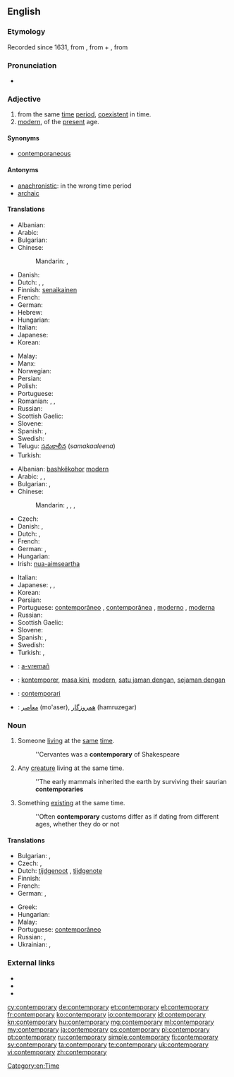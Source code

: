 ==English==

===Etymology===
Recorded since 1631, from {{etyl|ML.}} {{term|lang=la|contemporarius}}<!--, says Online Etymology Dictionary-->, from {{etyl|la}} {{term|lang=la|con-||with, together}} + {{term|lang=la|temporarius||of time}}, from {{term|lang=la|tempus||time}}

===Pronunciation===
* {{audio-pron|Contemporary.ogg|ipa=/kənˈtɛm.pəˌɹɛɹ.i/|lang=en}}

===Adjective===
{{en-adj}}

# from the same [[time]] [[period]], [[coexistent]] in time.
# [[modern]], of the [[present]] age.

====Synonyms====
* [[contemporaneous]]

====Antonyms====
* [[anachronistic]]: in the wrong time period
* [[archaic]]

====Translations====
{{trans-top|from the same time period}}
* Albanian: {{t+|sq|bashkëkohor|xs=Albanian}}
* Arabic: {{t-|ar|معاصر|tr=mu3aaSir}}
* Bulgarian: {{t|bg|едновременен}}
* Chinese:
*: Mandarin: {{t|zh|現代|alt=現代的|sc=Hani}}, {{t|zh|现代|tr=xiàndài de|alt=现代的|sc=Hani}}
* Danish: {{t|da|samtidig}}
* Dutch: {{t-|nl|gelijktijdig}}, {{t-|nl|eigentijds}}, {{t-|nl|contemporain}}
* Finnish: [[senaikainen]]
* French: {{t+|fr|contemporain}}
* German: {{t+|de|zeitgenössisch}}
* Hebrew: {{t|he|בן דור|tr=ben dor}}
* Hungarian: {{t+|hu|kortárs}}
* Italian: {{t+|it|contemporaneo}}
* Japanese: {{t|ja|現代|tr=(げんだいてき, gendai-teki|alt=現代的|sc=Jpan}}
* Korean: {{t|ko|현대|tr=hyeondae-ui|alt=현대의|sc=Kore}}
{{trans-mid}}
* Malay: {{t|ms|sezaman}}
* Manx: {{t|gv|co-emshiragh}}
* Norwegian: {{t|no|samtidig}}
* Persian: {{t|fa|معاصر|tr=mo'âser|sc=fa-Arab}}
* Polish: {{t+|pl|współczesny}}
* Portuguese: {{t+|pt|contemporâneo}}
* Romanian: {{t|ro|contemporan|m|n}}, {{t|ro|contemporani|m|p}}, {{t|ro|contemporană|f}}
* Russian: {{t|ru|современный|tr=sovreménnyj|sc=Cyrl}}
* Scottish Gaelic: {{t|gd|co-aimsireil}}
* Slovene: {{t+|sl|sodoben}}
* Spanish: {{t-|es|contemporario}}, {{t+|es|contemporáneo}}
* Swedish: {{t+|sv|samtida}}
* Telugu: [[సమకాలీన]] (''samakaaleena'')
* Turkish: {{t+|tr|çağdaş}}
{{trans-bottom}}

{{trans-top|modern}}
* Albanian: [[bashkëkohor]] [[modern]]
* Arabic: {{t|ar|عصري|tr=3áSriy|sc=Arab}}, {{t|ar|حديث|tr=Hadiith|sc=Arab}}, {{t|ar|معاصر|tr=mu3aaSir|sc=Arab}}
* Bulgarian: {{t|bg|съвременен}},  {{t|bg|модерен}}
* Chinese:
*: Mandarin: {{t|zh|現代|alt=現代的|sc=Hani}}, {{t|zh|现代|tr=xiàndài de|alt=现代的|sc=Hani}}, {{t|zh|摩登|tr=módēng|sc=Hani}}, {{t|zh|近代|tr=jìndài de|alt=近代的|sc=Hani}}
* Czech: {{t+|cs|současný|m}}
* Danish: {{t-|da|moderne}}, {{t|da|nutids-}}
* Dutch: {{t+|nl|hedendaags}}, {{t-|nl|eigentijds}}
* French: {{t+|fr|contemporain}}
* German: {{t+|de|zeitgenössisch}}, {{t|de|modern}}
* Hungarian: {{t+|hu|kortárs}}
* Irish: [[nua-aimseartha]]
{{trans-mid}}
* Italian: {{t+|it|contemporaneo}}
* Japanese: {{t|ja|現代|tr=(げんだいてき, gendai-teki|alt=現代的|sc=Jpan}}, {{t|ja|近代|tr=きんだいてき, kindai-teki|alt=近代的|sc=Jpan}}, {{t|ja|モダン|tr=modan-na|alt=モダンな|sc=Jpan}}
* Korean: {{t|ko|현대|tr=hyeondae-ui|alt=현대의|sc=Kore}}
* Persian: {{t|fa|نوین|tr=novin|sc=fa-Arab}}
* Portuguese: [[contemporâneo]] {{m}}, [[contemporânea]] {{f}},	[[moderno]] {{m}}, [[moderna]] {{f}}
* Russian: {{t|ru|современный|tr=sovreménnyj|sc=Cyrl}}
* Scottish Gaelic: {{t|gd|co-aimsireil}}
* Slovene: {{t+|sl|sodoben}}
* Spanish: {{t+|es|contemporáneo}}, {{t-|es|contemporario}}
* Swedish: {{t+|sv|nutida}}
* Turkish: {{t+|tr|çağdaş}}, {{t+|tr|modern}}
{{trans-bottom}}

{{checktrans-top}}
* {{ttbc|br}}: [[a-vremañ]]
* {{ttbc|id}}: [[kontemporer]], [[masa kini]], [[modern]], [[satu jaman dengan]], [[sejaman dengan]]
* {{ttbc|ia}}: [[contemporari]]
* {{ttbc|fa}}: [[معاصر]] (mo'aser), [[همروزگار]] (hamruzegar)
{{trans-bottom}}

===Noun===
{{en-noun|contemporaries}}

# Someone [[living]] at the [[same]] [[time]].
#: ''Cervantes was a '''contemporary''' of Shakespeare
# Any [[creature]] living at the same time.
#: ''The early mammals inherited the earth by surviving their saurian '''contemporaries'''
# Something [[existing]] at the same time.
#: ''Often '''contemporary''' customs differ as if dating from different ages, whether they do or not

====Translations====
{{trans-top|someone living (or something existing) at the same time}}
* Bulgarian: {{t|bg|съвременник|m}}, {{t|bg|съвременница|f}}
* Czech: {{t|cs|současník|m}}, {{t|cs|současnice|f}}
* Dutch: [[tijdgenoot]] {{m}}, [[tijdgenote]] {{f}}
* Finnish: {{t-|fi|aikalainen}}
* French: {{t+|fr|contemporain|m}}
* German: {{t+|de|Zeitgenosse|m}}, {{t|de|Zeitgenossin|f}}
{{trans-mid}}
* Greek: {{t|el|σύγχρονο|m}}
* Hungarian: {{t+|hu|kortárs}}
* Malay: {{t|ms|sezaman}}
* Portuguese: [[contemporâneo]] {{m}}
* Russian: {{t+|ru|современник|m|tr=sovr'em'énnik}}, {{t|ru|современница|f}}
* Ukrainian: {{t|uk|сучасник|m|xs=Ukrainian}}, {{t|uk|сучасниця|f|xs=Ukrainian}}
{{trans-bottom}}

===External links===
* {{R:Webster 1913}}
* {{R:Century 1911}}
* {{R:OneLook}}

[[Category:en:Time]]

[[cy:contemporary]]
[[de:contemporary]]
[[et:contemporary]]
[[el:contemporary]]
[[fr:contemporary]]
[[ko:contemporary]]
[[io:contemporary]]
[[id:contemporary]]
[[kn:contemporary]]
[[hu:contemporary]]
[[mg:contemporary]]
[[ml:contemporary]]
[[my:contemporary]]
[[ja:contemporary]]
[[ps:contemporary]]
[[pl:contemporary]]
[[pt:contemporary]]
[[ru:contemporary]]
[[simple:contemporary]]
[[fi:contemporary]]
[[sv:contemporary]]
[[ta:contemporary]]
[[te:contemporary]]
[[uk:contemporary]]
[[vi:contemporary]]
[[zh:contemporary]]